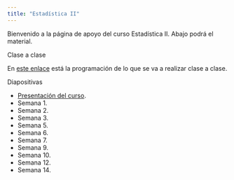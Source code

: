 ```yaml
---
title: "Estadística II"
---
```


Bienvenido a la página de apoyo del curso Estadística II. Abajo podrá el material.

Clase a clase

En [este enlace](https://drive.google.com/file/d/1O0PGYWhO5oV-4CsQQY67JkmvojPeBtym/view?usp=sharing) está la programación de lo que se va a realizar clase a clase.

Diapositivas

- [Presentación del curso](https://drive.google.com/file/d/1O0InRjrucaNpL00--WrdfYz85F1bUWWn/view?usp=sharing).
- Semana 1.
- Semana 2.
- Semana 3.
- Semana 5.
- Semana 6.
- Semana 7.
- Semana 9.
- Semana 10.
- Semana 12.
- Semana 14.

